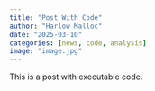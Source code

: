 ```yaml
---
title: "Post With Code"
author: "Harlow Malloc"
date: "2025-03-10"
categories: [news, code, analysis]
image: "image.jpg"
---
```


This is a post with executable code.
